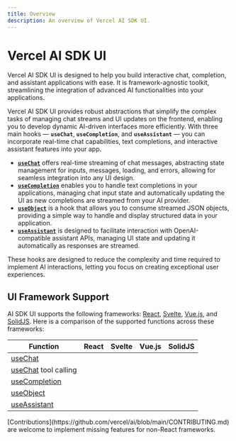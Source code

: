 ```yaml
---
title: Overview
description: An overview of Vercel AI SDK UI.
---
```


# Vercel AI SDK UI

Vercel AI SDK UI is designed to help you build interactive chat, completion, and assistant applications with ease. It is framework-agnostic toolkit, streamlining the integration of advanced AI functionalities into your applications.

Vercel AI SDK UI provides robust abstractions that simplify the complex tasks of managing chat streams and UI updates on the frontend, enabling you to develop dynamic AI-driven interfaces more efficiently. With three main hooks — **`useChat`**, **`useCompletion`**, and **`useAssistant`** — you can incorporate real-time chat capabilities, text completions, and interactive assistant features into your app.

- **[`useChat`](/docs/reference/ai-sdk-ui/use-chat)** offers real-time streaming of chat messages, abstracting state management for inputs, messages, loading, and errors, allowing for seamless integration into any UI design.
- **[`useCompletion`](/docs/reference/ai-sdk-ui/use-completion)** enables you to handle text completions in your applications, managing chat input state and automatically updating the UI as new completions are streamed from your AI provider.
- **[`useObject`](/docs/reference/ai-sdk-ui/use-object)** is a hook that allows you to consume streamed JSON objects, providing a simple way to handle and display structured data in your application.
- **[`useAssistant`](/docs/reference/ai-sdk-ui/use-assistant)** is designed to facilitate interaction with OpenAI-compatible assistant APIs, managing UI state and updating it automatically as responses are streamed.

These hooks are designed to reduce the complexity and time required to implement AI interactions, letting you focus on creating exceptional user experiences.

## UI Framework Support

AI SDK UI supports the following frameworks: [React](https://react.dev/), [Svelte](https://svelte.dev/), [Vue.js](https://vuejs.org/), and [SolidJS](https://www.solidjs.com/).
Here is a comparison of the supported functions across these frameworks:

| Function                                                   | React               | Svelte              | Vue.js              | SolidJS             |
| ---------------------------------------------------------- | ------------------- | ------------------- | ------------------- | ------------------- |
| [useChat](/docs/reference/ai-sdk-ui/use-chat)              | <Check size={18} /> | <Check size={18} /> | <Check size={18} /> | <Check size={18} /> |
| [useChat](/docs/reference/ai-sdk-ui/use-chat) tool calling | <Check size={18} /> | <Cross size={18} /> | <Cross size={18} /> | <Cross size={18} /> |
| [useCompletion](/docs/reference/ai-sdk-ui/use-completion)  | <Check size={18} /> | <Check size={18} /> | <Check size={18} /> | <Check size={18} /> |
| [useObject](/docs/reference/ai-sdk-ui/use-object)          | <Check size={18} /> | <Cross size={18} /> | <Cross size={18} /> | <Cross size={18} /> |
| [useAssistant](/docs/reference/ai-sdk-ui/use-assistant)    | <Check size={18} /> | <Check size={18} /> | <Cross size={18} /> | <Cross size={18} /> |

<Note>
  [Contributions](https://github.com/vercel/ai/blob/main/CONTRIBUTING.md) are
  welcome to implement missing features for non-React frameworks.
</Note>
